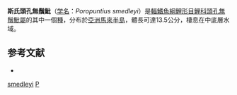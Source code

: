 {{Speciesbox
| name = 斯氏頭孔無鬚魮
| status = NE
| status_system = IUCN3.1
| genus = Poropuntius
| species = smedleyi
| authority = [[de_Beaufort|de Beaufort]], 1933
| synonyms = *''Lissochilus smedleyi'' <br /><small>de Beaufort, 1933</small>
}}
'''斯氏頭孔無鬚魮'''（[[学名|学名]]：''Poropuntius smedleyi''）是[[輻鰭魚綱|輻鰭魚綱]][[鯉形目|鯉形目]][[鯉科|鯉科]][[頭孔無鬚魮屬|頭孔無鬚魮屬]]的其中一個[[種|種]]，分布於[[亞洲|亞洲]][[馬來半島|馬來半島]]，體長可達13.5公分，棲息在中底層水域。

==参考文献==
*{{FishBase_species|genus=Poropuntius|species=smedleyi|year=2011|month=12}}
{{Taxonbar|from=Q1104770}}

[[Category:頭孔無鬚魮屬|smedleyi]]
[[Category:1933年描述的鱼类|P]]